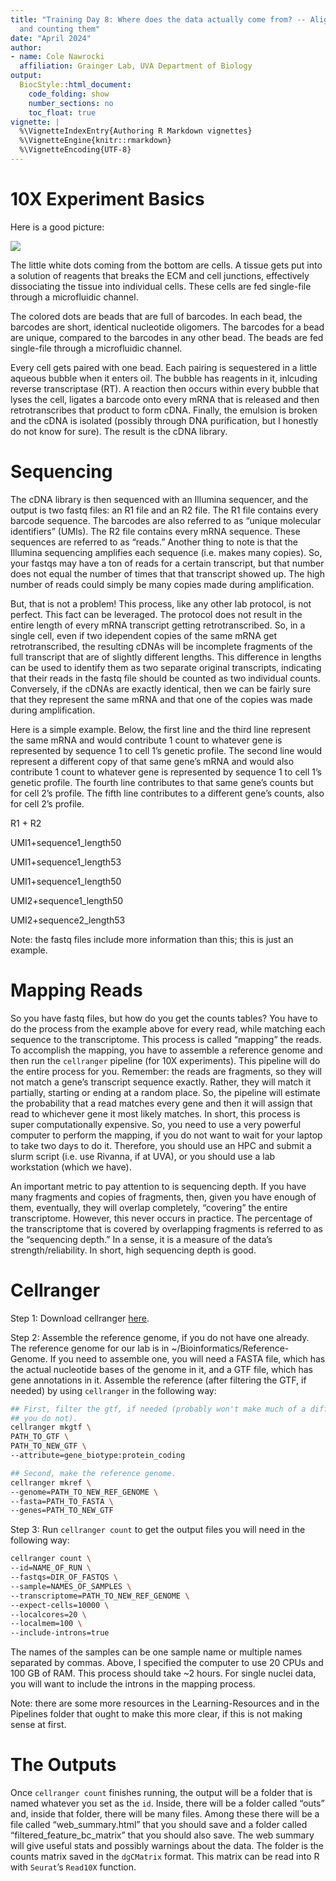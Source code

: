 ```yaml
---
title: "Training Day 8: Where does the data actually come from? -- Aligning reads
  and counting them"
date: "April 2024"
author: 
- name: Cole Nawrocki
  affiliation: Grainger Lab, UVA Department of Biology
output:
  BiocStyle::html_document:
    code_folding: show
    number_sections: no
    toc_float: true
vignette: |
  %\VignetteIndexEntry{Authoring R Markdown vignettes}
  %\VignetteEngine{knitr::rmarkdown}
  %\VignetteEncoding{UTF-8}
---
```


# 10X Experiment Basics

Here is a good picture:

![](images/10X_Diagram.png)

The little white dots coming from the bottom are cells. A tissue gets put into a solution of reagents that breaks the ECM and cell junctions, effectively dissociating the tissue into individual cells. These cells are fed single-file through a microfluidic channel.

The colored dots are beads that are full of barcodes. In each bead, the barcodes are short, identical nucleotide oligomers. The barcodes for a bead are unique, compared to the barcodes in any other bead. The beads are fed single-file through a microfluidic channel.

Every cell gets paired with one bead. Each pairing is sequestered in a little aqueous bubble when it enters oil. The bubble has reagents in it, inlcuding reverse transcriptase (RT). A reaction then occurs within every bubble that lyses the cell, ligates a barcode onto every mRNA that is released and then retrotranscribes that product to form cDNA. Finally, the emulsion is broken and the cDNA is isolated (possibly through DNA purification, but I honestly do not know for sure). The result is the cDNA library.

# Sequencing

The cDNA library is then sequenced with an Illumina sequencer, and the output is two fastq files: an R1 file and an R2 file. The R1 file contains every barcode sequence. The barcodes are also referred to as "unique molecular identifiers" (UMIs). The R2 file contains every mRNA sequence. These sequences are referred to as "reads." Another thing to note is that the Illumina sequencing amplifies each sequence (i.e. makes many copies). So, your fastqs may have a ton of reads for a certain transcript, but that number does not equal the number of times that that transcript showed up. The high number of reads could simply be many copies made during amplification.

But, that is not a problem! This process, like any other lab protocol, is not perfect. This fact can be leveraged. The protocol does not result in the entire length of every mRNA transcript getting retrotranscribed. So, in a single cell, even if two idependent copies of the same mRNA get retrotranscribed, the resulting cDNAs will be incomplete fragments of the full transcript that are of slightly different lengths. This difference in lengths can be used to identify them as two separate original transcripts, indicating that their reads in the fastq file should be counted as two individual counts. Conversely, if the cDNAs are exactly identical, then we can be fairly sure that they represent the same mRNA and that one of the copies was made during amplification.

Here is a simple example. Below, the first line and the third line represent the same mRNA and would contribute 1 count to whatever gene is represented by sequence 1 to cell 1's genetic profile. The second line would represent a different copy of that same gene's mRNA and would also contribute 1 count to whatever gene is represented by sequence 1 to cell 1's genetic profile. The fourth line contributes to that same gene's counts but for cell 2's profile. The fifth line contributes to a different gene's counts, also for cell 2's profile.

R1 + R2

UMI1+sequence1_length50

UMI1+sequence1_length53

UMI1+sequence1_length50

UMI2+sequence1_length50

UMI2+sequence2_length53

Note: the fastq files include more information than this; this is just an example.

# Mapping Reads

So you have fastq files, but how do you get the counts tables? You have to do the process from the example above for every read, while matching each sequence to the transcriptome. This process is called "mapping" the reads. To accomplish the mapping, you have to assemble a reference genome and then run the `cellranger` pipeline (for 10X experiments). This pipeline will do the entire process for you. Remember: the reads are fragments, so they will not match a gene's transcript sequence exactly. Rather, they will match it partially, starting or ending at a random place. So, the pipeline will estimate the probability that a read matches every gene and then it will assign that read to whichever gene it most likely matches. In short, this process is super computationally expensive. So, you need to use a very powerful computer to perform the mapping, if you do not want to wait for your laptop to take two days to do it. Therefore, you should use an HPC and submit a slurm script (i.e. use Rivanna, if at UVA), or you should use a lab workstation (which we have).

An important metric to pay attention to is sequencing depth. If you have many fragments and copies of fragments, then, given you have enough of them, eventually, they will overlap completely, "covering" the entire transcriptome. However, this never occurs in practice. The percentage of the transcriptome that is covered by overlapping fragments is referred to as the "sequencing depth." In a sense, it is a measure of the data's strength/reliability. In short, high sequencing depth is good.

# Cellranger

Step 1: Download cellranger [here](https://www.10xgenomics.com/support/software/cell-ranger/downloads).

Step 2: Assemble the reference genome, if you do not have one already. The reference genome for our lab is in \~/Bioinformatics/Reference-Genome. If you need to assemble one, you will need a FASTA file, which has the actual nucleotide bases of the genome in it, and a GTF file, which has gene annotations in it. Assemble the reference (after filtering the GTF, if needed) by using `cellranger` in the following way:

```bash
## First, filter the gtf, if needed (probably won't make much of a difference if
## you do not). 
cellranger mkgtf \
PATH_TO_GTF \
PATH_TO_NEW_GTF \
--attribute=gene_biotype:protein_coding

## Second, make the reference genome. 
cellranger mkref \
--genome=PATH_TO_NEW_REF_GENOME \
--fasta=PATH_TO_FASTA \
--genes=PATH_TO_NEW_GTF
```

Step 3: Run `cellranger count` to get the output files you will need in the following way:

```bash
cellranger count \
--id=NAME_OF_RUN \
--fastqs=DIR_OF_FASTQS \
--sample=NAMES_OF_SAMPLES \
--transcriptome=PATH_TO_NEW_REF_GENOME \
--expect-cells=10000 \
--localcores=20 \
--localmem=100 \
--include-introns=true
```

The names of the samples can be one sample name or multiple names separated by commas. Above, I specified the computer to use 20 CPUs and 100 GB of RAM. This process should take \~2 hours. For single nuclei data, you will want to include the introns in the mapping process.

Note: there are some more resources in the Learning-Resources and in the Pipelines folder that ought to make this more clear, if this is not making sense at first.

# The Outputs

Once `cellranger count` finishes running, the output will be a folder that is named whatever you set as the `id`. Inside, there will be a folder called "outs" and, inside that folder, there will be many files. Among these there will be a file called "web_summary.html" that you should save and a folder called "filtered_feature_bc_matrix" that you should also save. The web summary will give useful stats and possibly warnings about the data. The folder is the counts matrix saved in the `dgCMatrix` format. This matrix can be read into R with `Seurat`'s `Read10X` function.
